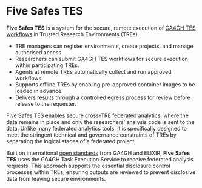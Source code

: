 # Five Safes TES

**Five Safes TES** is a system for the secure, remote execution of [GA4GH TES workflows](/standards#global-alliance-for-genomics-and-health-ga4gh) in Trusted Research Environments (TREs).

- TRE managers can register environments, create projects, and manage authorised access.
- Researchers can submit GA4GH TES workflows for secure execution within participating TREs.
- Agents at remote TREs automatically collect and run approved workflows.
- Supports offline TREs by enabling pre-approved container images to be loaded in advance.
- Delivers results through a controlled egress process for review before release to the requester.

Five Safes TES enables secure cross-TRE federated analytics, where the data remains in place and only the researchers’
analysis code is sent to the data. Unlike many federated analytics tools, it is specifically designed to meet the
stringent technical and governance constraints of TREs by separating the logical stages of a federated project.

Built on international [open standards](/standards) from GA4GH and ELIXIR, **Five Safes TES** uses the GA4GH Task Execution Service
to receive federated analysis requests. This approach supports the essential disclosure control processes within TREs, ensuring outputs are reviewed
to prevent disclosive data from leaving secure environments. 
